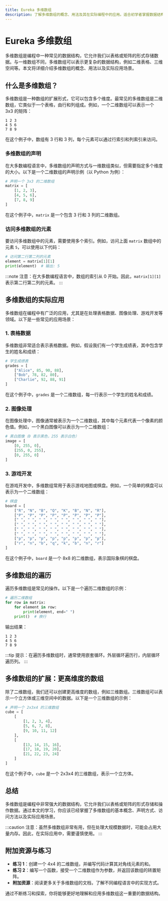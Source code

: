 ```yaml
---
title: Eureka 多维数组
description: 了解多维数组的概念、用法及其在实际编程中的应用。适合初学者掌握数据结构的基础知识。
---
```


# Eureka 多维数组

多维数组是编程中一种常见的数据结构，它允许我们以表格或矩阵的形式存储数据。与一维数组不同，多维数组可以表示更复杂的数据结构，例如二维表格、三维空间等。本文将详细介绍多维数组的概念、用法以及实际应用场景。

## 什么是多维数组？

多维数组是一种数组的扩展形式，它可以包含多个维度。最常见的多维数组是二维数组，它类似于一个表格，由行和列组成。例如，一个二维数组可以表示一个 3x3 的矩阵：

```plaintext
1 2 3
4 5 6
7 8 9
```

在这个例子中，数组有 3 行和 3 列，每个元素可以通过行索引和列索引来访问。

### 多维数组的声明

在大多数编程语言中，多维数组的声明方式与一维数组类似，但需要指定多个维度的大小。以下是一个二维数组的声明示例（以 Python 为例）：

```python
# 声明一个 3x3 的二维数组
matrix = [
    [1, 2, 3],
    [4, 5, 6],
    [7, 8, 9]
]
```

在这个例子中，`matrix` 是一个包含 3 行和 3 列的二维数组。

### 访问多维数组的元素

要访问多维数组中的元素，需要使用多个索引。例如，访问上面 `matrix` 数组中的元素 `5`，可以使用以下代码：

```python
# 访问第二行第二列的元素
element = matrix[1][1]
print(element)  # 输出: 5
```

:::note
注意：在大多数编程语言中，数组的索引从 0 开始。因此，`matrix[1][1]` 表示第二行第二列的元素。
:::

## 多维数组的实际应用

多维数组在编程中有广泛的应用，尤其是在处理表格数据、图像处理、游戏开发等领域。以下是一些常见的应用场景：

### 1. 表格数据

多维数组非常适合表示表格数据。例如，假设我们有一个学生成绩表，其中包含学生的姓名和成绩：

```python
# 学生成绩表
grades = [
    ["Alice", 85, 90, 88],
    ["Bob", 78, 82, 80],
    ["Charlie", 92, 88, 91]
]
```

在这个例子中，`grades` 是一个二维数组，每一行表示一个学生的姓名和成绩。

### 2. 图像处理

在图像处理中，图像通常被表示为一个二维数组，其中每个元素代表一个像素的颜色值。例如，一个黑白图像可以表示为一个二维数组：

```python
# 黑白图像（0 表示黑色，255 表示白色）
image = [
    [0, 255, 0],
    [255, 0, 255],
    [0, 255, 0]
]
```

### 3. 游戏开发

在游戏开发中，多维数组常用于表示游戏地图或棋盘。例如，一个简单的棋盘可以表示为一个二维数组：

```python
# 棋盘
board = [
    ["R", "N", "B", "Q", "K", "B", "N", "R"],
    ["P", "P", "P", "P", "P", "P", "P", "P"],
    [" ", " ", " ", " ", " ", " ", " ", " "],
    [" ", " ", " ", " ", " ", " ", " ", " "],
    [" ", " ", " ", " ", " ", " ", " ", " "],
    [" ", " ", " ", " ", " ", " ", " ", " "],
    ["p", "p", "p", "p", "p", "p", "p", "p"],
    ["r", "n", "b", "q", "k", "b", "n", "r"]
]
```

在这个例子中，`board` 是一个 8x8 的二维数组，表示国际象棋的棋盘。

## 多维数组的遍历

遍历多维数组是常见的操作。以下是一个遍历二维数组的示例：

```python
# 遍历二维数组
for row in matrix:
    for element in row:
        print(element, end=" ")
    print()  # 换行
```

输出结果：

```plaintext
1 2 3 
4 5 6 
7 8 9 
```

:::tip
提示：在遍历多维数组时，通常使用嵌套循环。外层循环遍历行，内层循环遍历列。
:::

## 多维数组的扩展：更高维度的数组

除了二维数组，我们还可以创建更高维度的数组，例如三维数组。三维数组可以表示一个立方体或三维空间中的数据。以下是一个三维数组的示例：

```python
# 声明一个 2x3x4 的三维数组
cube = [
    [
        [1, 2, 3, 4],
        [5, 6, 7, 8],
        [9, 10, 11, 12]
    ],
    [
        [13, 14, 15, 16],
        [17, 18, 19, 20],
        [21, 22, 23, 24]
    ]
]
```

在这个例子中，`cube` 是一个 2x3x4 的三维数组，表示一个立方体。

## 总结

多维数组是编程中非常强大的数据结构，它允许我们以表格或矩阵的形式存储和操作数据。通过本文的学习，你应该已经掌握了多维数组的基本概念、声明方式、访问方法以及实际应用场景。

:::caution
注意：虽然多维数组非常有用，但在处理大规模数据时，可能会占用大量内存。因此，在实际应用中，需要谨慎使用。
:::

## 附加资源与练习

- **练习 1**：创建一个 4x4 的二维数组，并编写代码计算其对角线元素的和。
- **练习 2**：编写一个函数，接受一个二维数组作为参数，并返回该数组的转置矩阵。
- **附加资源**：阅读更多关于多维数组的文档，了解不同编程语言中的实现方式。

通过不断练习和探索，你将能够更好地理解和应用多维数组这一重要的数据结构。